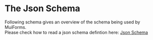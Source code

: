 
# The Json Schema

Following schema gives an overview of the schema being used by MuiForms.<br/>
Please check how to read a json schema defintion here: [Json Schema](https://json-schema.org/)

<SchemaViewer value={schema} />
